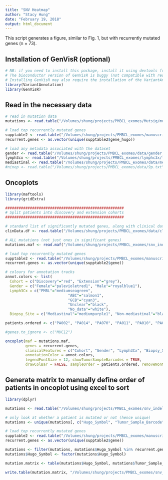 ```yaml
---
title: "SNV Heatmap"
author: "Stacy Hung"
date: "February 19, 2018"
output: html_document
---
```


This script generates a figure, similar to Fig. 1, but with recurrently mutated genes (n = 73).

## Installation of GenVisR (optional)
```r
# NB: if you need to install this package, install it using devtools from the github source!!!
# The bioconductor version of GenVisR is buggy (not compatible with required libraries)
# Installing GenVisR may also require the installation of the VariantAnnotation pacakge (from bioconductor)
library(VariantAnnotation)
library(GenVisR)
```

## Read in the necessary data

```r
# read in mutation data
mutations <- read.table("/Volumes/shung/projects/PMBCL_exomes/Mutsig/mutsig_input/mutation_file/singles_and_pairs/singles_and_pairs.snvs_and_indels.somatic_modified_effects.removed_non_genes.singles_AF_filtered.maf", sep = "\t", header = TRUE, fill = TRUE)

# load top recurrently mutated genes
supptable2 <- read.table("/Volumes/shung/projects/PMBCL_exomes/manuscript/current/supplementary/supp_table_2.txt", sep = "\t", header = TRUE, fill = TRUE)
recurrent.genes <- as.vector(unique(supptable2$gene_hugo))

# load any metadata associated with the dataset
gender <- read.table("/Volumes/shung/projects/PMBCL_exomes/data/gender.txt", sep = "\t", header = TRUE)
lymph3cx <- read.table("/Volumes/shung/projects/PMBCL_exomes/lymphc3x/lymph3cx.txt", sep = "\t", header = TRUE)
mediastinal <- read.table("/Volumes/shung/projects/PMBCL_exomes/data/mediastinal.txt", sep = "\t", header = TRUE)
#ninep <- read.table("/Volumes/shung/projects/PMBCL_exomes/data/9p.txt", sep = "\t", header = TRUE)
```

## Oncoplots

```r
library(maftools)
library(gridExtra)

#####################################################
# Split patients into discovery and extension cohorts
#####################################################

# standard list of significantly mutated genes, along with clinical data annotations 
clinData.df <- read.table("/Volumes/shung/projects/PMBCL_exomes/data/clinData.v4.txt", sep = "\t", header = TRUE)

# ALL mutations (not just ones in significant genes)
mutations.maf <- read.maf("/Volumes/shung/projects/PMBCL_exomes/snv_indel_analysis/maf/mutation_summary-paired_and_unpaired.maf", clinicalData = clinData.df)

# load top recurrently mutated genes
supptable2 <- read.table("/Volumes/shung/projects/PMBCL_exomes/manuscript/current/supplementary/supp_table_2.txt", sep = "\t", header = TRUE, fill = TRUE)
recurrent.genes <- as.vector(unique(supptable2$gene))

# colours for annotation tracks
annot.colors <- list(
  Cohort = c("Discovery"="red", "Extension"="grey"),
  Gender = c("Female"="palevioletred1", "Male"="royalblue1"),
  Lymph3Cx = c("PMBL"="mediumseagreen", 
                            "ABC"="salmon1", 
                            "GCB"="cyan3", 
                            "Unclear"="black", 
                            "No_data"="white"),
  Biopsy_Site = c("Mediastinal"="mediumpurple1", "Non-mediastinal"="black"))

patients.ordered <- c("PA002", "PA014", "PA070", "PA011", "PA010", "PA072", "PA056", "PA045", "PA016", "PA018", "PA009", "PA069", "PA003", "PA073", "PA021", "PA017", "PA013", "PA001", "PA015", "PA034", "PA031", "PA054", "PA076", "PA097", "PA042", "PA035", "PA067", "PA082", "PA028", "PA075", "PA049", "PA077", "PA038", "PA022", "PA062", "PA089", "PA093", "PA053", "PA052", "PA005", "PA064", "PA027", "PA037", "PA063", "PA096", "PA065", "PA026", "PA086", "PA058", "PA068", "PA006", "PA079", "PA024", "PA088", "PA020", "PA033", "PA008", "PA004", "PA080", "PA083", "PA060", "PA057", "PA092", "PA055", "PA044", "PA023", "PA059", "PA036", "PA039", "PA048", "PA007", "PA061", "PA041", "PA043", "PA047", "PA040", "PA029", "PA025", "PA030", "PA019", "PA085", "PA071", "PA095", "PA074", "PA078", "PA084", "PA081", "PA032", "PA066", "PA091", "PA050", "PA094", "PA051", "PA087")

#genes.to_ignore <- c("MUC12")

oncoplot(maf = mutations.maf, 
         genes = recurrent.genes, 
         clinicalFeatures = c("Cohort", "Gender", "Lymph3Cx", "Biopsy_Site"),
         annotationColor = annot.colors, 
         legendFontSize = 12, showTumorSampleBarcodes = TRUE,
         drawColBar = FALSE, sampleOrder = patients.ordered, removeNonMutated = FALSE)

```

## Generate matrix to manually define order of patients in oncoplot using excel to sort

```r
library(dplyr)

mutations <- read.table("/Volumes/shung/projects/PMBCL_exomes/snv_indel_analysis/maf/mutation_summary-paired_and_unpaired.maf", sep = "\t", header = TRUE, fill = TRUE)

# only look at whether a patient is mutated or not (hence unique)
mutations <- unique(mutations[, c("Hugo_Symbol", "Tumor_Sample_Barcode")])

# load top recurrently mutated genes
supptable2 <- read.table("/Volumes/shung/projects/PMBCL_exomes/manuscript/current/supplementary/supp_table_2.txt", sep = "\t", header = TRUE, fill = TRUE)
recurrent.genes <- as.vector(unique(supptable2$gene))

mutations <- filter(mutations, mutations$Hugo_Symbol %in% recurrent.genes)
mutations$Hugo_Symbol <- factor(mutations$Hugo_Symbol)

mutation.matrix <- table(mutations$Hugo_Symbol, mutations$Tumor_Sample_Barcode)

write.table(mutation.matrix, "/Volumes/shung/projects/PMBCL_exomes/snv_indel_analysis/mutation_matrix.0_or_1.recurrent_genes.txt", sep = "\t", quote = FALSE)

```
